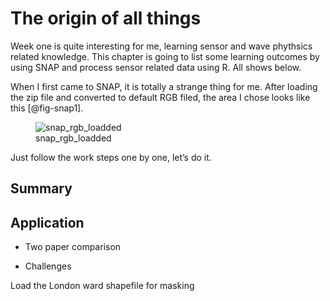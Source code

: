 # The origin of all things {#sec-week01}

Week one is quite interesting for me, learning sensor and wave phythsics related knowledge. This chapter is going to list some learning outcomes by using SNAP and process sensor related data using R. All shows below.

When I first came to SNAP, it is totally a strange thing for me. After loading the zip file and converted to default RGB filed, the area I chose looks like this [@fig-snap1].

![snap_rgb_loadded](./asset/screenshot/week001/snap_1.png){#fig-snap1}

Just follow the work steps one by one, let's do it.


## Summary

## Application

- Two paper comparison

- Challenges


Load the London ward shapefile for masking